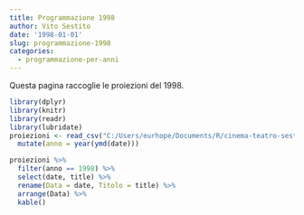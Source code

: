 ```yaml
---
title: Programmazione 1998
author: Vito Sestito
date: '1998-01-01'
slug: programmazione-1998
categories:
  - programmazione-per-anni
---
```



Questa pagina raccoglie le proiezioni del 1998.


```r
library(dplyr)
library(knitr)
library(readr)
library(lubridate)
proiezioni <- read_csv("C:/Users/eurhope/Documents/R/cinema-teatro-sestito/static/data/programmazione_agende.csv") %>% 
  mutate(anno = year(ymd(date)))
```


```r
proiezioni %>% 
  filter(anno == 1998) %>% 
  select(date, title) %>% 
  rename(Data = date, Titolo = title) %>% 
  arrange(Data) %>% 
  kable()
```

